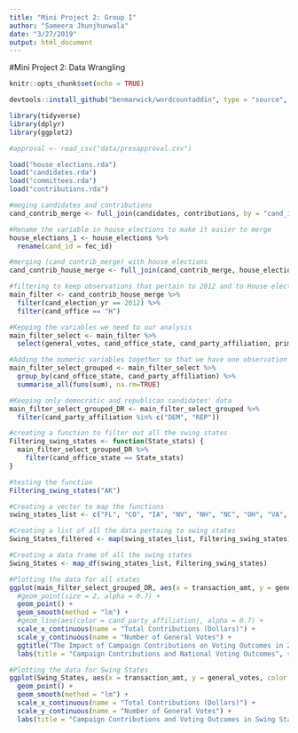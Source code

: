 ```yaml
---
title: "Mini Project 2: Group I"
author: "Sameera Jhunjhunwala"
date: "3/27/2019"
output: html_document
---
```


#Mini Project 2: Data Wrangling 

```r
knitr::opts_chunk$set(echo = TRUE)
```

```r
devtools::install_github("benmarwick/wordcountaddin", type = "source", dependencies = TRUE)
```

```r
library(tidyverse)
library(dplyr)
library(ggplot2)
```

```r
#approval <- read_csv("data/presapproval.csv")
```

```r
load("house_elections.rda")
load("candidates.rda")
load("committees.rda")
load("contributions.rda")
```

```r
#meging candidates and contributions
cand_contrib_merge <- full_join(candidates, contributions, by = "cand_id")
```

```r
#Rename the variable in house_elections to make it easier to merge
house_elections_1 <- house_elections %>%
  rename(cand_id = fec_id)
```

```r
#merging (cand_contrib_merge) with house_elections
cand_contrib_house_merge <- full_join(cand_contrib_merge, house_elections_1, by="cand_id")
```

```r
#filtering to keep observations that pertain to 2012 and to House elections 
main_filter <- cand_contrib_house_merge %>% 
  filter(cand_election_yr == 2012) %>% 
  filter(cand_office == "H")
```

```r
#Kepping the variables we need to our analysis
main_filter_select <- main_filter %>% 
  select(general_votes, cand_office_state, cand_party_affiliation, primary_votes, transaction_amt)
```


```r
#Adding the numeric variables together so that we have one observation per party for ech state 
main_filter_select_grouped <- main_filter_select %>% 
  group_by(cand_office_state, cand_party_affiliation) %>% 
  summarise_all(funs(sum), na.rm=TRUE)
```

```r
#Keeping only democratic and republican candidates' data 
main_filter_select_grouped_DR <- main_filter_select_grouped %>% 
  filter(cand_party_affiliation %in% c("DEM", "REP"))
```


```r
#creating a function to filter out all the swing states
Filtering_swing_states <- function(State_stats) {
  main_filter_select_grouped_DR %>% 
    filter(cand_office_state == State_stats)
}
```

```r
#testing the function 
Filtering_swing_states("AK")
```

```r
#Creating a vector to map the functions 
swing_states_list <- c("FL", "CO", "IA", "NV", "NH", "NC", "OH", "VA", "WI")
```

```r
#Creating a list of all the data pertaing to swing states 
Swing_States_filtered <- map(swing_states_list, Filtering_swing_states)
```

```r
#Creating a data frame of all the swing states
Swing_States <- map_df(swing_states_list, Filtering_swing_states)
```


```r
#Plotting the data for all states 
ggplot(main_filter_select_grouped_DR, aes(x = transaction_amt, y = general_votes, color = forcats::fct_rev(cand_party_affiliation), label = cand_office_state)) +
  #geom_point(size = 2, alpha = 0.7) +
  geom_point() +
  geom_smooth(method = "lm") +
  #geom_line(aes(color = cand_party_affiliation), alpha = 0.7) +
  scale_x_continuous(name = "Total Contributions (Dollars)") +
  scale_y_continuous(name = "Number of General Votes") +
  ggtitle("The Impact of Campaign Contributions on Voting Outcomes in 2012") + 
  labs(title = "Campaign Contributions and National Voting Outcomes", subtitle = "The Impact of Campaign Contributions on Voting Outcomes for all states in 2012",colour="Political Party")
```


```r
#Plotting the data for Swing States
ggplot(Swing_States, aes(x = transaction_amt, y = general_votes, color = forcats::fct_rev(cand_party_affiliation), label = cand_office_state)) +
  geom_point() +
  geom_smooth(method = "lm") +
  scale_x_continuous(name = "Total Contributions (Dollars)") +
  scale_y_continuous(name = "Number of General Votes") +
  labs(title = "Campaign Contributions and Voting Outcomes in Swing States", subtitle = "The Impact of Campaign Contributions on Voting Outcomes in Swing States in 2012", colour="Political Party")
```

